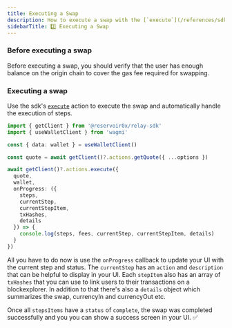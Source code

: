 ```yaml
---
title: Executing a Swap
description: How to execute a swap with the [`execute`](/references/sdk/actions/execute) action
sidebarTitle: 2️⃣ Executing a Swap
---
```



### Before executing a swap

Before executing a swap, you should verify that the user has enough balance on the origin chain to cover the gas fee required for swapping.

### Executing a swap

Use the sdk's [`execute`](/references/sdk/actions/execute) action to execute the swap and automatically handle the execution of steps.

```typescript
import { getClient } from '@reservoir0x/relay-sdk'
import { useWalletClient } from 'wagmi'

const { data: wallet } = useWalletClient()

const quote = await getClient()?.actions.getQuote({ ...options })

await getClient()?.actions.execute({
  quote,
  wallet,
  onProgress: ({
    steps,
    currentStep,
    currentStepItem,
    txHashes,
    details
  }) => {
    console.log(steps, fees, currentStep, currentStepItem, details)
  }
})
```

All you have to do now is use the `onProgress` callback to 
update your UI with the current step and status. The `currentStep` has an `action` and `description` that can be helpful to display in your UI. Each `stepItem` also has an array of `txHashes` that you can use to link users to their transactions on a blockexplorer. In addition to that there's also a `details` object which summarizes the swap, currencyIn and currencyOut etc.

Once all `stepsItems` have a `status` of `complete`, the swap was completed successfully and you you can show a success screen in your UI. ✅

<HandlingErrorsTip/>